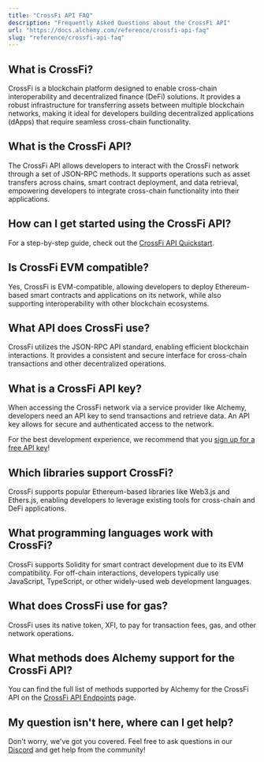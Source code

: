 ```yaml
---
title: "CrossFi API FAQ"
description: "Frequently Asked Questions about the CrossFi API"
url: "https://docs.alchemy.com/reference/crossfi-api-faq"
slug: "reference/crossfi-api-faq"
---
```



## What is CrossFi?

CrossFi is a blockchain platform designed to enable cross-chain interoperability and decentralized finance (DeFi) solutions. It provides a robust infrastructure for transferring assets between multiple blockchain networks, making it ideal for developers building decentralized applications (dApps) that require seamless cross-chain functionality.

## What is the CrossFi API?

The CrossFi API allows developers to interact with the CrossFi network through a set of JSON-RPC methods. It supports operations such as asset transfers across chains, smart contract deployment, and data retrieval, empowering developers to integrate cross-chain functionality into their applications.

## How can I get started using the CrossFi API?

For a step-by-step guide, check out the [CrossFi API Quickstart](/reference/crossfi-api-quickstart).

## Is CrossFi EVM compatible?

Yes, CrossFi is EVM-compatible, allowing developers to deploy Ethereum-based smart contracts and applications on its network, while also supporting interoperability with other blockchain ecosystems.

## What API does CrossFi use?

CrossFi utilizes the JSON-RPC API standard, enabling efficient blockchain interactions. It provides a consistent and secure interface for cross-chain transactions and other decentralized operations.

## What is a CrossFi API key?

When accessing the CrossFi network via a service provider like Alchemy, developers need an API key to send transactions and retrieve data. An API key allows for secure and authenticated access to the network.

For the best development experience, we recommend that you [sign up for a free API key](https://dashboard.alchemy.com/signup/)!

## Which libraries support CrossFi?

CrossFi supports popular Ethereum-based libraries like Web3.js and Ethers.js, enabling developers to leverage existing tools for cross-chain and DeFi applications.

## What programming languages work with CrossFi?

CrossFi supports Solidity for smart contract development due to its EVM compatibility. For off-chain interactions, developers typically use JavaScript, TypeScript, or other widely-used web development languages.

## What does CrossFi use for gas?

CrossFi uses its native token, XFI, to pay for transaction fees, gas, and other network operations.

## What methods does Alchemy support for the CrossFi API?

You can find the full list of methods supported by Alchemy for the CrossFi API on the [CrossFi API Endpoints](/reference/crossfi-api-endpoints) page.

## My question isn't here, where can I get help?

Don't worry, we've got you covered. Feel free to ask questions in our [Discord](https://alchemy.com/discord) and get help from the community!
